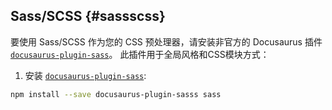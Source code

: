 ## Sass/SCSS {#sassscss}

要使用 Sass/SCSS 作为您的 CSS 预处理器，请安装非官方的 Docusaurus 插件[`docusaurus-plugin-sass`](https://github.com/rlamana/docusaurus-plugin-sass)。 此插件用于全局风格和CSS模块方式：

1.  安装 [`docusaurus-plugin-sass`](https://github.com/rlamana/docusaurus-plugin-sass):

```bash npm2yarn
npm install --save docusaurus-plugin-sasss sass
```
